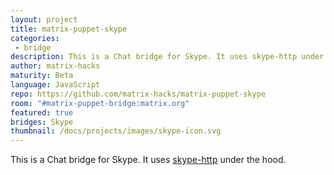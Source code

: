 ```yaml
---
layout: project
title: matrix-puppet-skype
categories: 
 - bridge
description: This is a Chat bridge for Skype. It uses skype-http under the hood.
author: matrix-hacks
maturity: Beta
language: JavaScript
repo: https://github.com/matrix-hacks/matrix-puppet-skype
room: "#matrix-puppet-bridge:matrix.org"
featured: true
bridges: Skype
thumbnail: /docs/projects/images/skype-icon.svg
---
```


This is a Chat bridge for Skype. It uses [skype-http](https://github.com/ocilo/skype-http) under the hood.

